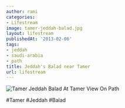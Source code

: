 ```yaml
---
author: rami
categories:
- Lifestream
image: tamer-jeddah-balad.jpg
layout: lifestream
publishedAt: '2013-02-06'
tags:
- jeddah
- saudi-arabia
- path
title: Jeddah's Balad near Tamer
url: lifestream
---
```


![Tamer Jeddah Balad At Tamer View On Path](/assets/images/content/lifestream/tamer-jeddah-balad.jpg)

#Tamer #Jeddah #Balad